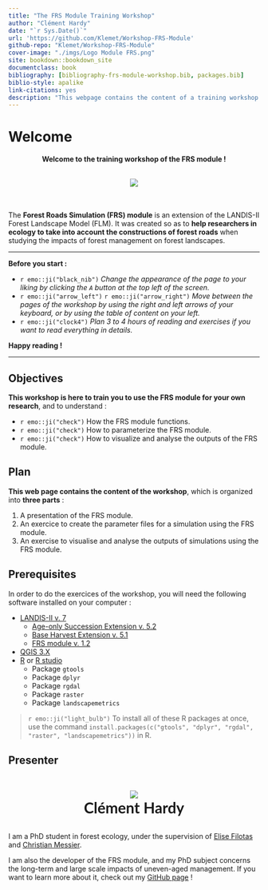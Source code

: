 ```yaml
---
title: "The FRS Module Training Workshop"
author: "Clément Hardy"
date: "`r Sys.Date()`"
url: 'https://github.com/Klemet/Workshop-FRS-Module'
github-repo: "Klemet/Workshop-FRS-Module"
cover-image: "./imgs/Logo Module FRS.png"
site: bookdown::bookdown_site
documentclass: book
bibliography: [bibliography-frs-module-workshop.bib, packages.bib]
biblio-style: apalike
link-citations: yes
description: "This webpage contains the content of a training workshop for the Forest Roads Simulation (FRS) module developed for the LANDIS-II model."
---
```


# Welcome {-}

<center>
**Welcome to the training workshop of the FRS module !**
</br>
</br>


![](./imgs/Logo Module FRS.png)
</br>
</br>
</br>
</center>

The **Forest Roads Simulation (FRS) module** is an extension of the LANDIS-II Forest Landscape Model (FLM). It was created so as to **help researchers in ecology to take into account the constructions of forest roads** when studying the impacts of forest management on forest landscapes.

* * *

**Before you start :**

- `r emo::ji("black_nib")` *Change the appearance of the page to your liking by clicking the `A` button at the top left of the screen.*
- `r emo::ji("arrow_left")` `r emo::ji("arrow_right")` *Move between the pages of the workshop by using the right and left arrows of your keyboard, or by using the table of content on your left.*
- `r emo::ji("clock4")` *Plan 3 to 4 hours of reading and exercises if you want to read everything in details.*

**Happy reading !**

* * *

## Objectives

**This workshop is here to train you to use the FRS module for your own research**, and to understand :

- `r emo::ji("check")` How the FRS module functions.
- `r emo::ji("check")` How to parameterize the FRS module.
- `r emo::ji("check")` How to visualize and analyse the outputs of the FRS module.

## Plan

**This web page contains the content of the workshop**, which is organized into **three parts** :

1. A presentation of the FRS module.
2. An exercice to create the parameter files for a simulation using the FRS module.
3. An exercise to visualise and analyse the outputs of simulations using the FRS module.

## Prerequisites

In order to do the exercices of the workshop, you will need the following software installed on your computer :

- [LANDIS-II v. 7](http://www.landis-ii.org/install)
  - [Age-only Succession Extension v. 5.2](https://github.com/LANDIS-II-Foundation/Extension-Age-Only-Succession/raw/master/deploy/installer/LANDIS-II-V7%20Age%20Only%20Succession%205.2-setup.exe)
  - [Base Harvest Extension v. 5.1](https://github.com/LANDIS-II-Foundation/Extension-Base-Harvest/raw/master/deploy/installer/LANDIS-II-V7%20Base%20Harvest%205.1-setup.exe)
  - [FRS module v. 1.2](https://github.com/Klemet/LANDIS-II-Forest-Roads-Simulation-module/releases/download/1.2/LANDIS-II-V7.Forest.Road.Simulation.module.1.2-setup.exe)
- [QGIS 3.X](https://qgis.org)
- [R](https://www.r-project.org/) or [R studio](https://www.rstudio.com/)
  - Package `gtools`
  - Package `dplyr`
  - Package `rgdal`
  - Package `raster`
  - Package `landscapemetrics`

> `r emo::ji("light_bulb")` To install all of these R packages at once, use the command `install.packages(c("gtools", "dplyr", "rgdal", "raster", "landscapemetrics"))` in R.

## Presenter

<center>
</br>


![](./imgs/clement.png)
</br>
<span style="font-family:Lato; font-size:30px;">**Clément Hardy**</span>
</br>
</br>
</center>

I am a PhD student in forest ecology, under the supervision of [Elise Filotas](http://elisefilotas.ca/en/home/) and [Christian Messier](www.cef-cfr.ca/index.php?n=Membres.ChristianMessier?userlang=en).

I am also the developer of the FRS module, and my PhD subject concerns the long-term and large scale impacts of uneven-aged management. If you want to learn more about it, check out my [GitHub page](https://github.com/Klemet) !
